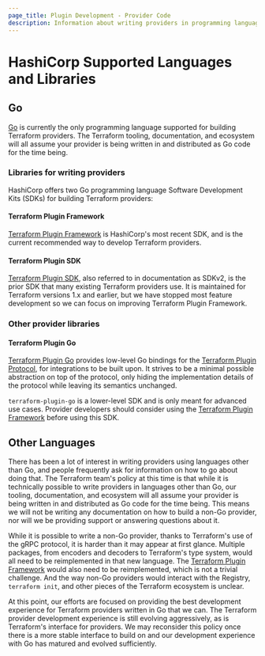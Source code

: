 ```yaml
---
page_title: Plugin Development - Provider Code
description: Information about writing providers in programming languages other than Go.
---
```


# HashiCorp Supported Languages and Libraries

## Go

[Go](https://go.dev/) is currently the only programming language supported for building Terraform providers. The Terraform tooling, documentation, and ecosystem will all assume your provider is being written in and distributed as Go code for the time being.

### Libraries for writing providers

HashiCorp offers two Go programming language Software Development Kits (SDKs) for building Terraform providers:

#### Terraform Plugin Framework

[Terraform Plugin Framework](/terraform/plugin/framework) is HashiCorp's most recent SDK, and is the current recommended way to develop Terraform providers.

#### Terraform Plugin SDK

[Terraform Plugin SDK](/terraform/plugin/sdkv2), also referred to in documentation as SDKv2, is the prior SDK that many existing Terraform providers use. It is maintained for Terraform versions 1.x and earlier, but we have stopped most feature development so we can focus on improving Terraform Plugin Framework.

### Other provider libraries

#### Terraform Plugin Go

[Terraform Plugin Go](https://github.com/hashicorp/terraform-plugin-go) provides low-level Go bindings for the [Terraform Plugin Protocol](/terraform/plugin/terraform-plugin-protocol), for integrations to be built upon. It strives to be a minimal possible abstraction on top of the protocol, only hiding the implementation details of the protocol while leaving its semantics unchanged.

<Highlight>

`terraform-plugin-go` is a lower-level SDK and is only meant for advanced use cases. Provider developers should consider using the [Terraform Plugin Framework](/terraform/plugin/framework) before using this SDK.

</Highlight>

## Other Languages

There has been a lot of interest in writing providers using languages other
than Go, and people frequently ask for information on how to go about doing
that. The Terraform team's policy at this time is that while it is technically
possible to write providers in languages other than Go, our tooling,
documentation, and ecosystem will all assume your provider is being written in
and distributed as Go code for the time being. This means we will not be
writing any documentation on how to build a non-Go provider, nor will we be
providing support or answering questions about it.

While it is possible to write a non-Go provider, thanks to Terraform's use of
the gRPC protocol, it is harder than it may appear at first glance. Multiple
packages, from encoders and decoders to Terraform's type system, would all need
to be reimplemented in that new language. The [Terraform Plugin Framework](#terraform-plugin-framework) would also need to be
reimplemented, which is not a trivial challenge. And the way non-Go providers
would interact with the Registry, `terraform init`, and other pieces of the
Terraform ecosystem is unclear.

At this point, our efforts are focused on providing the best development
experience for Terraform providers written in Go that we can. The Terraform
provider development experience is still evolving aggressively, as is
Terraform's interface for providers. We may reconsider this policy once there
is a more stable interface to build on and our development experience with Go
has matured and evolved sufficiently.
